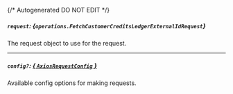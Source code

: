 {/* Autogenerated DO NOT EDIT  */}

##### `request`: *{`operations.FetchCustomerCreditsLedgerExternalIdRequest`}*
The request object to use for the request.
<Collapsible openLabel={Labels.showProperties} closeLabel={Labels.hideProperties}>
    <FetchCustomerCreditsLedgerExternalIdRequest/>
</Collapsible>

---
##### `config?`: [*{ `AxiosRequestConfig` }*](https://axios-http.com/docs/req_config)
Available config options for making requests.



